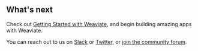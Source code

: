 ## What's next

Check out [Getting Started with Weaviate](/developers/weaviate/quickstart), and begin building amazing apps with Weaviate.

You can reach out to us on [Slack](https://weaviate.io/slack) or [Twitter](https://twitter.com/weaviate_io), or [join the community forum](https://forum.weaviate.io).
